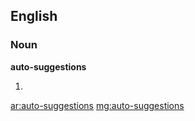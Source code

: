 ==English==

===Noun===
'''auto-suggestions'''

# {{plural of|[[auto-suggestion]]}}

[[ar:auto-suggestions]]
[[mg:auto-suggestions]]